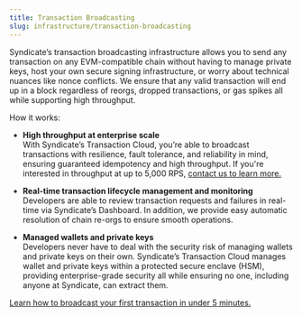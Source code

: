 ```yaml
---
title: Transaction Broadcasting
slug: infrastructure/transaction-broadcasting
---
```



Syndicate’s transaction broadcasting infrastructure allows you to send any transaction on any EVM-compatible chain without having to manage private keys, host your own secure signing infrastructure, or worry about technical nuances like nonce conflicts. We ensure that any valid transaction will end up in a block regardless of reorgs, dropped transactions, or gas spikes all while supporting high throughput. 

How it works:

* **High throughput at enterprise scale**
<br/> With Syndicate’s Transaction Cloud, you’re able to broadcast transactions with resilience, fault tolerance, and reliability in mind, ensuring guaranteed idempotency and high throughput. If you're interested in throughput at up to 5,000 RPS, [contact us to learn more.](https://syndicate.io/contact-us)

* **Real-time transaction lifecycle management and monitoring**
<br/> Developers are able to review transaction requests and failures in real-time via Syndicate’s Dashboard. In addition, we provide easy automatic resolution of chain re-orgs to ensure smooth operations.

* **Managed wallets and private keys**
<br/> Developers never have to deal with the security risk of managing wallets and private keys on their own. Syndicate’s Transaction Cloud manages wallet and private keys within a protected secure enclave (HSM), providing enterprise-grade security all while ensuring no one, including anyone at Syndicate, can extract them.

[Learn how to broadcast your first transaction in under 5 minutes.](../get-started/quickstart.mdx)
